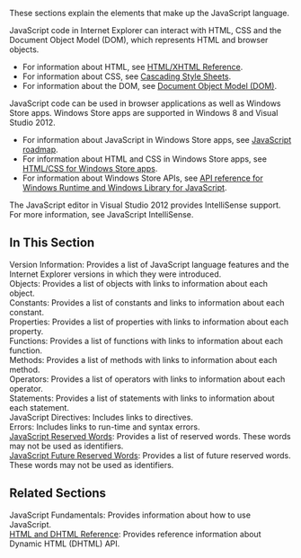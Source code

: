 These sections explain the elements that make up the JavaScript language.

JavaScript code in Internet Explorer can interact with HTML, CSS and the Document Object Model (DOM), which represents HTML and browser objects.

* For information about HTML, see [http://go.microsoft.com/fwlink/p/?LinkId=251007 HTML/XHTML Reference].
* For information about CSS, see [http://go.microsoft.com/fwlink/p/?LinkId=251008 Cascading Style Sheets].
* For information about the DOM, see [http://go.microsoft.com/fwlink/p/?LinkId=251009 Document Object Model (DOM)].
JavaScript code can be used in browser applications as well as Windows Store apps. Windows Store apps are supported in Windows 8 and Visual Studio 2012.

* For information about JavaScript in Windows Store apps, see [http://go.microsoft.com/fwlink/p/?LinkId=250937 JavaScript roadmap].
* For information about HTML and CSS in Windows Store apps, see [http://go.microsoft.com/fwlink/p/?LinkId=250939 HTML/CSS for Windows Store apps].
* For information about Windows Store APIs, see [http://go.microsoft.com/fwlink/p/?LinkID=250938 API reference for Windows Runtime and Windows Library for JavaScript].
The JavaScript editor in Visual Studio 2012 provides IntelliSense support. For more information, see JavaScript IntelliSense.


==In This Section==
; Version Information: Provides a list of JavaScript language features and the Internet Explorer versions in which they were introduced.
; Objects: Provides a list of objects with links to information about each object.
; Constants: Provides a list of constants and links to information about each constant.
; Properties: Provides a list of properties with links to information about each property.
; Functions: Provides a list of functions with links to information about each function.
; Methods: Provides a list of methods with links to information about each method.
; Operators: Provides a list of operators with links to information about each operator.
; Statements: Provides a list of statements with links to information about each statement.
; JavaScript Directives: Includes links to directives.
; Errors: Includes links to run-time and syntax errors.
; [[javascript/Reserved Words|JavaScript Reserved Words]]: Provides a list of reserved words. These words may not be used as identifiers.
; [[javascript/Future Reserved Words|JavaScript Future Reserved Words]]: Provides a list of future reserved words. These words may not be used as identifiers.

==Related Sections==
; JavaScript Fundamentals: Provides information about how to use JavaScript.
; [http://go.microsoft.com/fwlink/?LinkId=148095 HTML and DHTML Reference]: Provides reference information about Dynamic HTML (DHTML) API.
